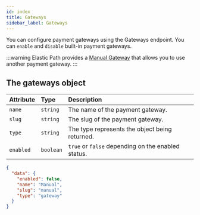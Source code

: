 ```yaml
---
id: index
title: Gateways
sidebar_label: Gateways
---
```


You can configure payment gateways using the Gateways endpoint. You can `enable` and `disable` built-in payment gateways.

:::warning
Elastic Path provides a [Manual Gateway](../paying-for-an-order/manual-payments.md) that allows you to use another payment gateway.
:::

## The gateways object

<!--DOCUSAURUS_CODE_TABS-->

<!--Attributes-->

| Attribute | Type | Description |
| :--- | :--- | :--- |
| `name` | `string` | The name of the payment gateway. |
| `slug` | `string` | The slug of the payment gateway. |
| `type` | `string` | The type represents the object being returned. |
| `enabled` | `boolean` | `true` or `false` depending on the enabled status. |

<!--Sample Response-->

```json
{
  "data": {
    "enabled": false,
    "name": "Manual",
    "slug": "manual",
    "type": "gateway"
  }
}
```

<!--END_DOCUSAURUS_CODE_TABS-->
